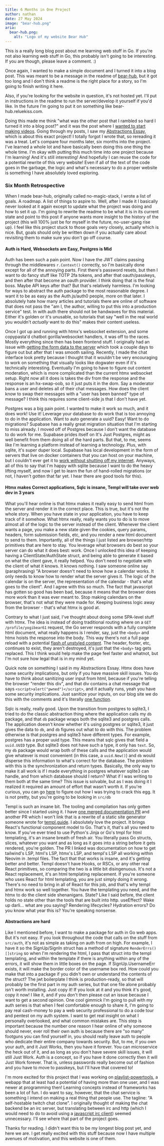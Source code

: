 ```yaml
---
title: 6 Months in One Project
author: nathan
date: 27 May 2024
image: "bear-hub.png"
aria:
  bear-hub.png:
    alt: "Logo of my website Bear Hub"
---
```


This is a really long blog post about me learning web stuff in Go. If you're not also learning web stuff in Go,
this probably isn't going to be interesting. If you are though, please leave a comment. :)

Once again, I wanted to make a simple document and I turned it into a blog post. This was meant to be a message in
the readme of [bear-hub](https://github.com/nathan-hello/bear-hub/), but it got too long and I don't think a readme
is the right place for a story, so I'm going to finish writing it here. 

Also, if you're looking for the website in question, it's not hosted yet. I'll put in instructions in the readme
to run the server/develop it yourself if you'd like. In the future I'm going to put it on something like 
bear-hub.reluekiss.com.

Doing this made me think "what was the other post that I rambled so hard I turned it into a blog post?" and it was
the post where I [wanted to start making videos](https://www.reluekiss.com/nathan/p/100017). Going through my posts,
I saw my [Abstractions Essay](https://www.reluekiss.com/nathan/p/100006), which is about this exact project!
I totally forgot I wrote that, so rereading it was a treat.
Let's compare four months later, six months into the project. I've learned a whole lot and have basically been doing
this one thing the whole time. I'm okay with putting this much time into one project because I'm learning! And it's
still interesting! And hopefully I can reuse the code for a potential rewrite of this very website! Even if all of the
text of the code goes in the garbage, the logic and what's necessary to do a proper website is something I have absolutely
loved exploring.

### Six Month Retrospective

When I made bear-hub, originally called no-magic-stack, I wrote a list of goals. A roadmap. A list of things to aspire
to. Well, after I made it I basically never looked at it again except to update what the project was doing and how to
set it up. I'm going to rewrite the readme to be what it is in its current state and point
to this post if anyone wants more insight to the history of the project (this will 100% just be for myself in the future,
no-user-gang rise up). I feel like this project stuck to those goals very closely, actually which is nice. But, 
goals should only be written down if you actually care about revisiting them to make sure you don't go off course.

#### Auth is Hard, Websockets are Easy, Postgres is Mid

Auth has been such a pain point. Now I have the JWT claims passing through the middlewares `r.Context()` correctly, so
I'm basically done except for all of the annoying parts. First there's password resets, but then I want to do fancy
stuff like TOTP 2fa tokens, and after that oauth/passkeys, and then after that become an oauth provider. I think doing
that is the final boss. Maybe API keys after that? But that's relatively harmless. I'm looking for ways to abstract
the auth package to the most reasonable degree. I want it to be as easy as the Auth.js/auth0 people, more on that later. 
I absolutely hate how many articles and tutorials
there are online of software that does not pass the "am I, the author, willing to put this into a production service" 
test. In with auth there should not be handwaves for this material. Either it's
golden or it's unusable, so tutorials that say "well in the real world you wouldn't *actually* want to do this" makes their content useless.

Once I got up and running with htmx's websocket extension, and some copypasta'd chatbot gorilla/websocket handlers,
it was off to the races. Mostly everything since then has been frontend stuff. I originally had an issue with 
[getting the form data to the server](https://stackoverflow.com/questions/77953521/htmx-websocket-extension-not-sending-form-data-in-message-to-server)
which took a couple days to figure out but after that I was smooth sailing. Recently, I made the chat interface look
pretty because I thought that it wouldn't be very encouraging to work on something that visually looks like dogwater
even if it's technically interesting. Eventually I'm going to have to figure out content moderation, which is more
complicated than the current htmx websocket setup. Right now all it does is takes the div from the response and the
response is an hx-swap-oob, so it just puts it in the dom. Say a moderator bans a user and deletes all of their
chat messages. How does the client know to swap their messages with a "user has been banned" type of message? I 
think this requires some client-side js that I don't have yet.

Postgres was a big pain point. I wanted to make it work so much, and it does work! Use it! Leverage your database
to do work that is too annoying to do in the application. Want to auto generate a uuid? Easy! Want to do migrations?
Supabase has a really great migration situation that I'm starting to miss already. I moved off of Postgres because I don't want the database to do work
for me. Supabase prides itself on It's Just Postgres, might as well benefit from them doing all of the hard parts. 
But that, to me, seems like I'm learning a platform instead of learning a technology. Plus,
with sqlite, it's super duper local. Supabase has local development in the form of servers that live on docker containers
that you can host on your machine, but I couldn't ever get it to [work without shutting off my internet](https://github.com/supabase/supabase/issues/19645). 
Anyways, all of this to say that I'm happy with sqlite because I want to do the heavy lifting myself, and now I get to learn the fun of
hand-rolled migrations (or not, I haven't gotten that far yet. I hear there are good tools for this). 

#### Htmx makes Correct applications, Sqlc is insane, Templ will take over web dev in 3 years

What you'll hear online is that htmx makes it really easy to send html from the server and render it in the
correct place. This is true, but it's not the whole story. When you have state in your application, you have
to keep track of it somehow. What htmx really, really wants you to do is to move almost all of the logic to
the server instead of the client. Whenever the client wants a page, you make a new state given the cookies,
query params, headers, form submission fields, etc, and you render a new html document to send to them. 
Importantly, all of the things I just listed are browser/http primitives that are here to stay. You leverage
what browsers do best so your server can do what it does best: work. Once I unlocked this idea of keeping
having a ClientState/AuthState struct, and being able to generate it based on what the client gave, it
really helped. You don't need to negotiate with the client of what it knows. It knows nothing. I saw someone
online say (paraphrasing) "A browser doesn't need to know how a calendar works. It only needs to know how
to render what the server gives it. The logic of the calendar is on the server, the representation of the
calendar - that's what goes to the client". And I agree with this so much. The fact that javascript has gotten
so good has been bad, because it means that the browser does more work than it was ever meant to. Stop making
calendars on the browser, that's not what they were made for. Keeping business logic away from the browser - that's what htmx is good at.

Contrary to what I just said, I've thought about doing some SPA-level stuff with htmx. The idea is instead of doing 
traditional routing where on a `GET /profile/yogibear61` request, the Go server responds with a fully complete html document, what really 
happens is I render, say, just the `<body>` and htmx hoists the response into the body. 
This way there's not a full page reload with a potential [flash of unstyled content](https://www.wikiwand.com/en/Flash_of_unstyled_content).
The header, footer, etc, continues to exist, they aren't destroyed, it's just that the `<body>` tag gets
replaced. This I think would help make the page feel faster and whatnot, but I'm not sure how legal that is in my mind
yet. 

Quick note on something I said in my Abstractions Essay. Htmx does have some security implications, but only
if you have massive skill issues. You do have to think about sanitizing user input from html, because if you're
telling the browser "render this div", and that div contains a chat message that says `<script>alert("pwned")</script>`,
and it actually runs, yeah you have some security implications. Just sanitize your inputs, on our blog site we do this
with the comments and it's literally [one function](https://github.com/nathan-hello/personal-site/commit/fc066e0c1289f8febeedf27c03f07290f15e402d).

Sqlc is really, really good. Upon the transition from postgres to sqlite3, I tried to do the classic abstraction
thing where the application calls my `db` package, and that `db` package wraps both the sqlite3 and postgres
calls. The application doesn't know whether it's using postgres or sqlite3, it just gives the data to `db`,
and `db` figures out what to do with this. The problem otherwise is that postgres and sqlite3 have different types.
For example, postgres has a proper uuid type. This means that sqlc gives that field a `uuid.UUID` type. But sqlite3
does not have such a type, it only has `text`. So, my `db` package would wrap both of these calls and the application
would give whatever is most convenient (in this case, a `uuid.New()`) and `db` would disperse this information to
what's correct for the database. The problem with this is the synchronization and return types. Basically, the only
way to make it all work is if I made everything in postgres whatever sqlite3 can handle, and from which database
should I return? What if I was writing to them both at the same time? This issue is solvable, but as I was doing it
I realized it required an amount of effort that wasn't worth it. If you're curious, you can go
[here](https://github.com/nathan-hello/bear-hub/tree/sqlc-shananigans)
to figure out how I was trying to crack this egg. It is not pretty, but you're going to be looking in `src/db`

Templ is such an insane bit. The tooling and compilation has only gotten better since I started using it. I have
[one merged documentation PR](https://github.com/a-h/templ/pull/367) and another PR which I won't link that is a
rewrite of a static site generator someone wrote for [templ.guide](https://templ.guide). I absolutely love the project. 
It brings React's functional component model
to Go. That's it, that's all you need to know. If you've ever tried to use Python's Jinja or Go's tmpl for html templating,
it's an insane breath of fresh air. You literally pass Go structs, slices, whatever you want and as long as it goes
into a string before it gets rendered, you're golden. The PR I linked was documentation on how to get tailwind's LSP, html's LSP, htmx's LSP,
and templ's LSP all working within Neovim in .templ files. 
The fact that that works is insane, and it's getting better and better. Templ doesn't have Hooks, or RSCs,
or any other real React primitives, so comparing the two is a little bit disingenuous. It's not a React replacement,
it's an html templating replacement. If you're someone who uses React for html templating, you are just simply doing
it wrong. There's no need to bring in all of React for this job, and that's why templ and htmx work so well together.
You have the templating you need, and the htmx to do the client side shenanigans. State? Like I said before, the client
holds no state other than the tools that are built into http. useEffect? Wake up darli... what are you saying? 
Rendering lifecycles? Hydration errors? Do you know what year this is? You're speaking nonsense.

#### Abstractions are hard

Like I mentioned before, I want to make a package for auth in Go web apps. But it's not easy. If you look throughout
the code that calls on the stuff from `src/auth`, it's not as simple as taking on auth from on high. For example, I have it
so the SignUp/SignIn struct has a method of signature `RenderErrs() []string` so when I'm rendering the html, I pass that
struct into the templ templating, and within the template if there is anything within any of the errors, it will show them
in little boxes on the page. If SignUp.UsernameErr exists, it will make the border color of the username box red. How could
you make that into a package if you didn't own or understand the contents of the struct? The jwt boilerplate I think is
production-ready, so that will probably be the first part in my auth series, but that one file alone probably isn't worth
installing. Just copy it! If you look at it and you think it's good, copy it now! I like it, and if you don't then
please cut an issue because I want to get a second opinion. One cool gimmick I'm going to pull with my auth series is that
when I feel comfortable enough to share it, I'm going to pay real cash-money to pay a web security professional to do a code
tour and pentest on my auth system. I want to get real insight on what I personally overlooked, and what common mistakes are. 
This step is important because the number one reason I hear online of why someone should never, ever roll their own auth is
because there are "so many" footguns you can find yourself in, you should really leave auth to people who dedicate their
entire company towards security. But, to me, if you own your auth, and it Just Works, then you have it forever. You can
microservice the heck out of it, and as long as you don't have severe skill issues, it will still Just Work. Auth is a concept,
so if you have it done correctly then it will Just Work forever. That is, unless passwords really become out of fashion
and you have to move to passkeys, but I'll have that covered to!

I'm more excited for this project that I was working on [playlist-powertools](https://github.com/nathan-hello/playlist-powertools),
a webapp that at least had a potential of having more than one user, and I was newer at programming then! Learning concepts
instead of frameworks has been a lot of fun. I do want to say, however, that the chat service is something I intend on making
a real thing that people use. The tagline: "A self-hostable twitch chat clone". I originally thought
of making the chat backend be an irc server, but translating between irc and http (which I would need to do to avoid using
a [javascript irc client](https://github.com/kiwiirc/irc-framework/)) seemed unnecessary. I'll see where that part of the
project goes.

Thanks for reading. I didn't want this to be my longest blog post yet, and here we are. I get really excited with this stuff
because now I have multiple avenues of motivation, and this website is one of them. 
